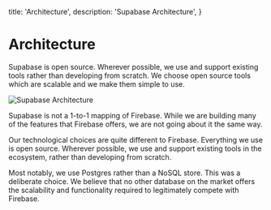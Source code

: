 
  title: 'Architecture',
  description: 'Supabase Architecture',
}

# Architecture

Supabase is open source. Wherever possible, we use and support existing tools rather than developing from scratch. We choose open source tools which are scalable and we make them simple to use.

![Supabase Architecture](https://supabase.com/docs/assets/images/supabase-architecture-9050a7317e9ec7efb7807f5194122e48.png)

Supabase is not a 1-to-1 mapping of Firebase. While we are building many of the features that Firebase offers, we are not going about it the same way.

Our technological choices are quite different to Firebase. Everything we use is open source. Wherever possible, we use and support existing tools in the ecosystem, rather than developing from scratch.

Most notably, we use Postgres rather than a NoSQL store. This was a deliberate choice. We believe that no other database on the market offers the scalability and functionality required to legitimately compete with Firebase.

